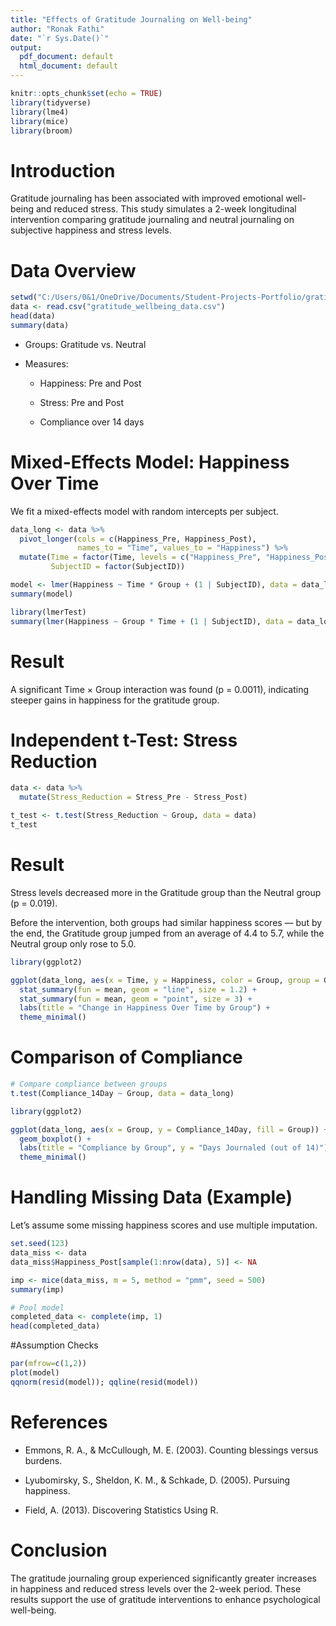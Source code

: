 ```yaml
---
title: "Effects of Gratitude Journaling on Well-being"
author: "Ronak Fathi"
date: "`r Sys.Date()`"
output:
  pdf_document: default
  html_document: default
---
```


```r
knitr::opts_chunk$set(echo = TRUE)
library(tidyverse)
library(lme4)
library(mice)
library(broom)
```

# Introduction
Gratitude journaling has been associated with improved emotional well-being and reduced stress. This study simulates a 2-week longitudinal intervention comparing gratitude journaling and neutral journaling on subjective happiness and stress levels.

# Data Overview
```r
setwd("C:/Users/0&1/OneDrive/Documents/Student-Projects-Portfolio/gratitude_wellbeing")
data <- read.csv("gratitude_wellbeing_data.csv")
head(data)
summary(data)
```

- Groups: Gratitude vs. Neutral

- Measures:

   - Happiness: Pre and Post

   - Stress: Pre and Post

   - Compliance over 14 days
   
# Mixed-Effects Model: Happiness Over Time
We fit a mixed-effects model with random intercepts per subject.

```r
data_long <- data %>%
  pivot_longer(cols = c(Happiness_Pre, Happiness_Post),
               names_to = "Time", values_to = "Happiness") %>%
  mutate(Time = factor(Time, levels = c("Happiness_Pre", "Happiness_Post")),
         SubjectID = factor(SubjectID))

model <- lmer(Happiness ~ Time * Group + (1 | SubjectID), data = data_long)
summary(model)
```

```r
library(lmerTest)
summary(lmer(Happiness ~ Group * Time + (1 | SubjectID), data = data_long))
```

# Result
A significant Time × Group interaction was found (p = 0.0011), indicating steeper gains in happiness for the gratitude group.

# Independent t-Test: Stress Reduction
```r
data <- data %>%
  mutate(Stress_Reduction = Stress_Pre - Stress_Post)

t_test <- t.test(Stress_Reduction ~ Group, data = data)
t_test
```

# Result
Stress levels decreased more in the Gratitude group than the Neutral group (p = 0.019).


Before the intervention, both groups had similar happiness scores — but by the end, the Gratitude group jumped from an average of 4.4 to 5.7, while the Neutral group only rose to 5.0. 

```r
library(ggplot2)

ggplot(data_long, aes(x = Time, y = Happiness, color = Group, group = Group)) +
  stat_summary(fun = mean, geom = "line", size = 1.2) +
  stat_summary(fun = mean, geom = "point", size = 3) +
  labs(title = "Change in Happiness Over Time by Group") +
  theme_minimal()
```



# Comparison of Compliance 

```r
# Compare compliance between groups
t.test(Compliance_14Day ~ Group, data = data_long)
```

```r
library(ggplot2)

ggplot(data_long, aes(x = Group, y = Compliance_14Day, fill = Group)) +
  geom_boxplot() +
  labs(title = "Compliance by Group", y = "Days Journaled (out of 14)") +
  theme_minimal()
```


# Handling Missing Data (Example)
Let's assume some missing happiness scores and use multiple imputation.

```r
set.seed(123)
data_miss <- data
data_miss$Happiness_Post[sample(1:nrow(data), 5)] <- NA

imp <- mice(data_miss, m = 5, method = "pmm", seed = 500)
summary(imp)

# Pool model
completed_data <- complete(imp, 1)
head(completed_data)
```

#Assumption Checks

```r
par(mfrow=c(1,2))
plot(model)
qqnorm(resid(model)); qqline(resid(model))
```

# References
- Emmons, R. A., & McCullough, M. E. (2003). Counting blessings versus burdens.

- Lyubomirsky, S., Sheldon, K. M., & Schkade, D. (2005). Pursuing happiness.

- Field, A. (2013). Discovering Statistics Using R.

# Conclusion
The gratitude journaling group experienced significantly greater increases in happiness and reduced stress levels over the 2-week period. These results support the use of gratitude interventions to enhance psychological well-being.
